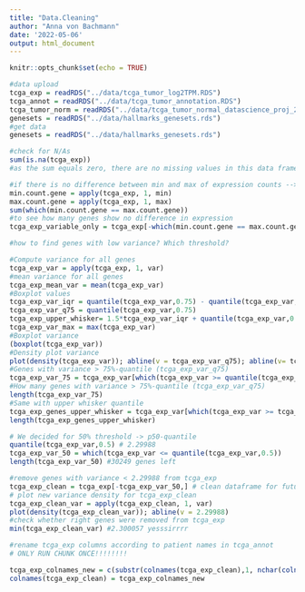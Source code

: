 ```yaml
---
title: "Data.Cleaning"
author: "Anna von Bachmann"
date: '2022-05-06'
output: html_document
---
```

```r
knitr::opts_chunk$set(echo = TRUE)
```

```r
#data upload
tcga_exp = readRDS("../data/tcga_tumor_log2TPM.RDS")
tcga_annot = readRDS("../data/tcga_tumor_annotation.RDS")
tcga_tumor_norm = readRDS("../data/tcga_tumor_normal_datascience_proj_2022.RDS")
genesets = readRDS("../data/hallmarks_genesets.rds")
#get data
genesets = readRDS("../data/hallmarks_genesets.rds")
```

```r
#check for N/As
sum(is.na(tcga_exp))
#as the sum equals zero, there are no missing values in this data frame 
```

```r
#if there is no difference between min and max of expression counts --> genes will be removed
min.count.gene = apply(tcga_exp, 1, min)
max.count.gene = apply(tcga_exp, 1, max)
sum(which(min.count.gene == max.count.gene)) 
#to see how many genes show no difference in expression
tcga_exp_variable_only = tcga_exp[-which(min.count.gene == max.count.gene)]#to remove the genes from these genes from the data set

#how to find genes with low variance? Which threshold?
```

```r
#Compute variance for all genes
tcga_exp_var = apply(tcga_exp, 1, var)
#mean variance for all genes
tcga_exp_mean_var = mean(tcga_exp_var)
#Boxplot values
tcga_exp_var_iqr = quantile(tcga_exp_var,0.75) - quantile(tcga_exp_var,0.25)
tcga_exp_var_q75 = quantile(tcga_exp_var,0.75)
tcga_exp_upper_whisker= 1.5*tcga_exp_var_iqr + quantile(tcga_exp_var,0.75)
tcga_exp_var_max = max(tcga_exp_var)
#Boxplot variance
(boxplot(tcga_exp_var))
#Density plot variance
plot(density(tcga_exp_var)); abline(v = tcga_exp_var_q75); abline(v= tcga_exp_upper_whisker); abline(v= quantile(tcga_exp_var,0.5))
#Genes with variance > 75%-quantile (tcga_exp_var_q75)
tcga_exp_var_75 = tcga_exp_var[which(tcga_exp_var >= quantile(tcga_exp_var,0.75))]
#How many genes with variance > 75%-quantile (tcga_exp_var_q75)
length(tcga_exp_var_75)
#Same with upper whisker quantile
tcga_exp_genes_upper_whisker = tcga_exp_var[which(tcga_exp_var >= tcga_exp_upper_whisker)]
length(tcga_exp_genes_upper_whisker)

# We decided for 50% threshold -> p50-quantile
quantile(tcga_exp_var,0.5) # 2.29988
tcga_exp_var_50 = which(tcga_exp_var <= quantile(tcga_exp_var,0.5))
length(tcga_exp_var_50) #30249 genes left

#remove genes with variance < 2.29988 from tcga_exp
tcga_exp_clean = tcga_exp[-tcga_exp_var_50,] # clean dataframe for future use
# plot new variance density for tcga_exp_clean
tcga_exp_clean_var = apply(tcga_exp_clean, 1, var)
plot(density(tcga_exp_clean_var)); abline(v = 2.29988)
#check whether right genes were removed from tcga_exp
min(tcga_exp_clean_var) #2.300057 yesssirrrr
```




```r
#rename tcga_exp columns according to patient names in tcga_annot 
# ONLY RUN CHUNK ONCE!!!!!!!!

tcga_exp_colnames_new = c(substr(colnames(tcga_exp_clean),1, nchar(colnames(tcga_exp_clean))-3))
colnames(tcga_exp_clean) = tcga_exp_colnames_new

```

